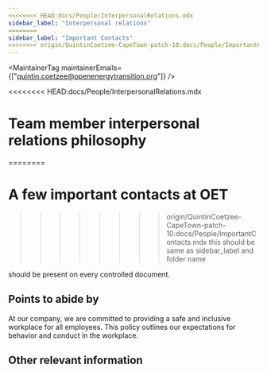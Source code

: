 ```yaml
---
<<<<<<<< HEAD:docs/People/InterpersonalRelations.mdx
sidebar_label: "Interpersonal relations"
========
sidebar_label: "Important Contacts"
>>>>>>>> origin/QuintinCoetzee-CapeTown-patch-10:docs/People/ImportantContacts.mdx
---
```



<MaintainerTag maintainerEmails={["quintin.coetzee@openenergytransition.org"]} />

<<<<<<<< HEAD:docs/People/InterpersonalRelations.mdx
# Team member interpersonal relations philosophy
========
# A few important contacts at OET
>>>>>>>> origin/QuintinCoetzee-CapeTown-patch-10:docs/People/ImportantContacts.mdx
this should be same as sidebar_label and folder name

<ControlledDocBanner />

should be present on every controlled document.

## Points to abide by

At our company, we are committed to providing a safe and inclusive workplace for all employees. This policy outlines our expectations for behavior and conduct in the workplace.

## Other relevant information

